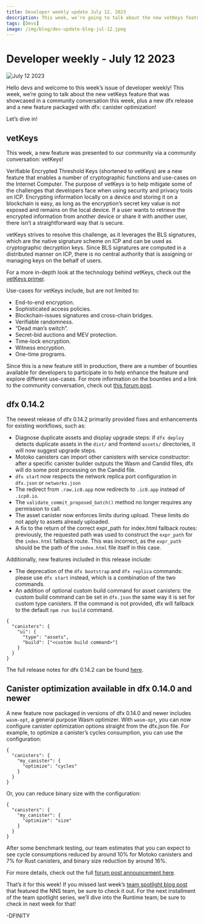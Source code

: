```yaml
---
title: Developer weekly update July 12, 2023
description: This week, we’re going to talk about the new vetKeys feature that was showcased in a community conversation this week, plus a new dfx release and a new optimization feature packaged with dfx.
tags: [Devs]
image: /img/blog/dev-update-blog-jul-12.jpeg
---
```



# Developer weekly - July 12 2023

![July 12 2023](../../static/img/blog/dev-update-blog-jul-12.jpeg)

Hello devs and welcome to this week’s issue of developer weekly! This week, we’re going to talk about the new vetKeys feature that was showcased in a community conversation this week, plus a new dfx release and a new feature packaged with dfx: canister optimization!

Let’s dive in!

## vetKeys
This week, a new feature was presented to our community via a community conversation: vetKeys! 

Verifiable Encrypted Threshold Keys (shortened to vetKeys) are a new feature that enables a number of cryptographic functions and use-cases on the Internet Computer. The purpose of vetKeys is to help mitigate some of the challenges that developers face when using security and privacy tools on ICP. Encrypting information locally on a device and storing it on a blockchain is easy, as long as the encryption’s secret key value is not exposed and remains on the local device. If a user wants to retrieve the encrypted information from another device or share it with another user, there isn’t a straightforward way that is secure.

vetKeys strives to resolve this challenge, as it leverages the BLS signatures, which are the native signature scheme on ICP and can be used as cryptographic decryption keys. Since BLS signatures are computed in a distributed manner on ICP, there is no central authority that is assigning or managing keys on the behalf of users. 

For a more in-depth look at the technology behind vetKeys, check out the [vetKeys primer](https://internetcomputer.org/blog/features/vetkey-primer).

Use-cases for vetKeys include, but are not limited to:
- End-to-end encryption.
- Sophisticated access policies.
- Blockchain-issues signatures and cross-chain bridges.
- Verifiable randomness.
- “Dead man’s switch”.
- Secret-bid auctions and MEV protection.
- Time-lock encryption.
- Witness encryption.
- One-time programs.

Since this is a new feature still in production, there are a number of bounties available for developers to participate in to help enhance the feature and explore different use-cases. For more information on the bounties and a link to the community conversation, check out [this forum post](https://forum.dfinity.org/t/open-bnt-8-vetkeys-enabling-privacy-preserving-applications-on-the-ic/21294).

## dfx 0.14.2
The newest release of dfx 0.14.2 primarily provided fixes and enhancements for existing workflows, such as:
- Diagnose duplicate assets and display upgrade steps: if `dfx deploy` detects duplicate assets in the `dist/` and frontend `assets/` directories, it will now suggest upgrade steps.
- Motoko canisters can import other canisters with service constructor: after a specific canister builder outputs the Wasm and Candid files, dfx will do some post processing on the Candid file.
- `dfx star`t now respects the network replica port configuration in `dfx.json` or `networks.json`
- The redirect from `.raw.ic0.app` now redirects to `.ic0.app` instead of `.icp0.io`.
- The `validate_commit_proposed_batch()` method no longer requires any permission to call.
- The asset canister now enforces limits during upload. These limits do not apply to assets already uploaded.
- A fix to the return of the correct expr_path for index.html fallback routes: previously, the requested path was used to construct the `expr_path` for the `index.html` fallback route. This was incorrect, as the `expr_path` should be the path of the `index.html` file itself in this case.

Additionally, new features included in this release include:
- The deprecation of the `dfx bootstrap` and `dfx replica` commands: please use `dfx start` instead, which is a combination of the two commands.
- An addition of optional custom build command for asset canisters: the custom build command can be set in `dfx.json` the same way it is set for custom type canisters. If the command is not provided, dfx will fallback to the default `npm run build` command.

```
{
  "canisters": {
    "ui": {
      "type": "assets",
      "build": ["<custom build command>"]
    }
  }
}
```

The full release notes for dfx 0.14.2 can be found [here](https://github.com/dfinity/sdk/releases/tag/0.14.2).

## Canister optimization available in dfx 0.14.0 and newer 

A new feature now packaged in versions of dfx 0.14.0 and newer includes `wasm-opt`, a general purpose Wasm optimizer. With `wasm-opt`, you can now configure canister optimization options straight from the dfx.json file. For example, to optimize a canister’s cycles consumption, you can use the configuration:

```
{
  "canisters": {
    "my_canister": {
      "optimize": "cycles"
    }
  }
}

```

Or, you can reduce binary size with the configuration:

```
{
  "canisters": {
    "my_canister": {
      "optimize": "size"
    }
  }
}

```

After some benchmark testing, our team estimates that you can expect to see cycle consumptions reduced by around 10% for Motoko canisters and 7% for Rust canisters, and binary size reduction by around 16%. 

For more details, check out the full [forum post announcement here](https://forum.dfinity.org/t/canister-optimizer-available-in-dfx-0-14-0/21157). 

That’s it for this week! If you missed last week’s [team spotlight blog post](https://internetcomputer.org/blog/news-and-updates/team-spotlight-nns) that featured the NNS team, be sure to check it out. For the next installment of the team spotlight series, we’ll dive into the Runtime team; be sure to check in next week for that! 

-DFINITY

